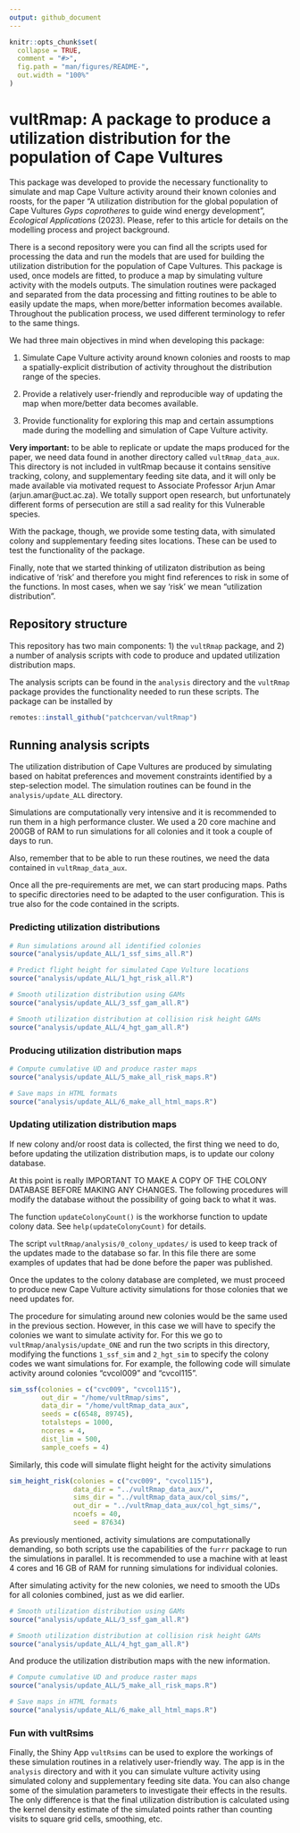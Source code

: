 ```yaml
---
output: github_document
---
```


<!-- README.md is generated from README.Rmd. Please edit that file -->

```r
knitr::opts_chunk$set(
  collapse = TRUE,
  comment = "#>",
  fig.path = "man/figures/README-",
  out.width = "100%"
)
```

# vultRmap: A package to produce a utilization distribution for the population of Cape Vultures

<!-- badges: start -->
<!-- badges: end -->

This package was developed to provide the necessary functionality to simulate and map Cape Vulture activity around their known colonies and roosts, for the paper "A utilization distribution for the global population of Cape Vultures *Gyps coprotheres* to guide wind energy development", *Ecological Applications* (2023). Please, refer to this article for details on the modelling process and project background.

There is a second repository were you can find all the scripts used for processing the data and run the models that are used for building the utilization distribution for the population of Cape Vultures. This package is used, once models are fitted, to produce a map by simulating vulture activity with the models outputs. The simulation routines were packaged and separated from the data processing and fitting routines to be able to easily update the maps, when more/better information becomes available. Throughout the publication process, we used different terminology to refer to the same things.

We had three main objectives in mind when developing this package:

1. Simulate Cape Vulture activity around known colonies and roosts to map a
spatially-explicit distribution of activity throughout the distribution range of the species.

2. Provide a relatively user-friendly and reproducible way of updating the map when
more/better data becomes available.

3. Provide functionality for exploring this map and certain assumptions made during the
modelling and simulation of Cape Vulture activity.

**Very important:** to be able to replicate or update the maps produced for the paper,
we need data found in another directory called `vultRmap_data_aux`. This directory
is not included in vultRmap because it contains sensitive tracking, colony,
and supplementary feeding site data, and it will only be made available via motivated
request to Associate Professor Arjun Amar (arjun.amar@uct.ac.za). We totally support open research, but unfortunately
different forms of persecution are still a sad reality for this Vulnerable species.

With the package, though, we provide some testing data, with simulated colony and supplementary
feeding sites locations. These can be used to test the functionality of the package.

Finally, note that we started thinking of utilizaton distribution as being indicative of 'risk' and
therefore you might find references to risk in some of the functions. In most cases, when we say
'risk' we mean "utilization distribution".

## Repository structure

This repository has two main components: 1) the `vultRmap` package, and 2) a number of
analysis scripts with code to produce and updated utilization distribution maps.

The analysis scripts can be found in the `analysis` directory and the `vultRmap` package
provides the functionality needed to run these scripts. The package can be installed by

```r
remotes::install_github("patchcervan/vultRmap")
```



## Running analysis scripts

The utilization distribution of Cape Vultures are produced by simulating based on habitat preferences and movement
constraints identified by a step-selection model. The simulation routines can be found in the `analysis/update_ALL` directory.

Simulations are computationally very intensive and it is recommended to run them in a
high performance cluster. We used a 20 core machine and 200GB of RAM to run simulations
for all colonies and it took a couple of days to run.

Also, remember that to be able to run these routines, we need the data contained in
`vultRmap_data_aux`.

Once all the pre-requirements are met, we can start producing maps. Paths to specific
directories need to be adapted to the user configuration. This is true also for the
code contained in the scripts.


### Predicting utilization distributions

```r

# Run simulations around all identified colonies
source("analysis/update_ALL/1_ssf_sims_all.R")

# Predict flight height for simulated Cape Vulture locations
source("analysis/update_ALL/1_hgt_risk_all.R")

# Smooth utilization distribution using GAMs
source("analysis/update_ALL/3_ssf_gam_all.R")

# Smooth utilization distribution at collision risk height GAMs
source("analysis/update_ALL/4_hgt_gam_all.R")

```


### Producing utilization distribution maps

```r

# Compute cumulative UD and produce raster maps
source("analysis/update_ALL/5_make_all_risk_maps.R")

# Save maps in HTML formats
source("analysis/update_ALL/6_make_all_html_maps.R")

```


### Updating utilization distribution maps

If new colony and/or roost data is collected, the first thing we need to do,
before updating the utilization distribution maps, is to update our colony database.

At this point is really IMPORTANT TO MAKE A COPY OF THE COLONY DATABASE BEFORE MAKING ANY CHANGES.
The following procedures will modify the database without the possibility of going back to what it was.

The function `updateColonyCount()` is the workhorse function to update colony data.
See `help(updateColonyCount)` for details. 

The script `vultRmap/analysis/0_colony_updates/` is used to keep track of the updates
made to the database so far. In this file there are some examples of updates that had be
done before the paper was published.

Once the updates to the colony database are completed, we must proceed to produce new Cape Vulture activity simulations for those colonies that we need updates for.

The procedure for simulating around new colonies would be the same used in the previous section. However, in this case we will have to specify the colonies we want to simulate activity for. For this we go to `vultRmap/analysis/update_ONE` and run the two scripts in this directory, modifying the functions `1_ssf_sim` and `2_hgt_sim` to specify the colony codes we want simulations for. For example, the following code will simulate activity around colonies "cvcol009" and "cvcol115".

```r
sim_ssf(colonies = c("cvc009", "cvcol115"),
        out_dir = "/home/vultRmap/sims",
        data_dir = "/home/vultRmap_data_aux",
        seeds = c(6548, 89745),
        totalsteps = 1000,
        ncores = 4,
        dist_lim = 500,
        sample_coefs = 4)
```

Similarly, this code will simulate flight height for the activity simulations

```r
sim_height_risk(colonies = c("cvc009", "cvcol115"),
                data_dir = "../vultRmap_data_aux/",
                sims_dir = "../vultRmap_data_aux/col_sims/",
                out_dir = "../vultRmap_data_aux/col_hgt_sims/",
                ncoefs = 40,
                seed = 87634)
```

As previously mentioned, activity simulations are computationally demanding, so
both scripts use the capabilities of the `furrr` package to run the simulations in
parallel. It is recommended to use a machine with at least 4 cores and 16 GB of 
RAM for running simulations for individual colonies.

After simulating activity for the new colonies, we need to smooth the UDs for all
colonies combined, just as we did earlier.

```r

# Smooth utilization distribution using GAMs
source("analysis/update_ALL/3_ssf_gam_all.R")

# Smooth utilization distribution at collision risk height GAMs
source("analysis/update_ALL/4_hgt_gam_all.R")

```

And produce the utilization distribution maps with the new information.

```r

# Compute cumulative UD and produce raster maps
source("analysis/update_ALL/5_make_all_risk_maps.R")

# Save maps in HTML formats
source("analysis/update_ALL/6_make_all_html_maps.R")

```


### Fun with vultRsims

Finally, the Shiny App `vultRsims` can be used to explore the workings of these
simulation routines in a relatively user-friendly way. The app is in the `analysis`
directory and with it you can simulate vulture activity using simulated colony
and supplementary feeding site data. You can also change some of the simulation
parameters to investigate their effects in the results. The only difference is that
the final utilization distribution is calculated using the kernel density estimate
of the simulated points rather than counting visits to square grid cells, smoothing, etc.
